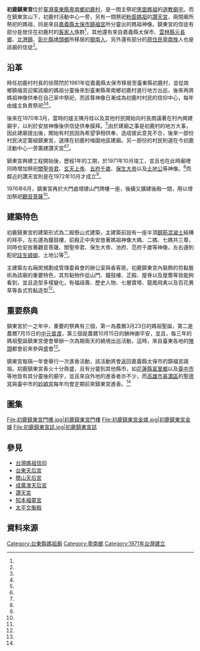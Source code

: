 {{coord|22.864894|121.094458|display=title}}
{{東亞廟宇
| name = 初鹿鎮東宮
| img = File:初鹿鎮東宮.jpg
| img_capt = 初鹿鎮東宮
| image_width = 250px
| location = {{ROC-TWN}}臺東縣卑南鄉梅園路5號
| god =[[媽祖|媽祖]]
| type = 
| struct = 二殿懸山式建築
| open_year ={{ROC}}1971年10月
| cere_date =農曆3月23日媽祖誕辰
| cultural_collection= 良好
|}}
'''初鹿鎮東宮'''位於[[臺灣|臺灣]][[臺東縣|臺東縣]][[卑南鄉|卑南鄉]][[初鹿村|初鹿村]]，是一間主祭祀[[黑面媽祖|黑面媽祖]]的[[道教|道教]][[廟宇|廟宇]]。而在鎮東宮山下，初鹿村活動中心一旁，另有一間祭祀[[粉面媽祖|粉面媽祖]]的[[讚天宮|讚天宮]]，兩間廟所祭祀的媽祖，同是來自[[嘉義縣|嘉義縣]][[太保市|太保市]][[鎮福宮|鎮福宮]]所分靈出的媽祖神像。鎮東宮的信徒有部分是居住在初鹿村的[[客家人|客家人]]族群<ref name="客委會"/>，其他還有來自嘉義縣太保市、[[雲林縣|雲林縣]][[元長鄉|元長鄉]]、[[北港鎮_(臺灣)|北港鎮]]、[[彰化縣|彰化縣]][[埤頭鄉|埤頭鄉]]所移居的[[閩南人|閩南人]]，另外還有部分的[[原住民|原住民]][[卑南族|卑南族]]人也是該廟的信徒<ref name="教育大市集"/>。

== 沿革 ==
時任初鹿村村長的徐鬧閅於1961年從嘉義縣太保市移居至臺東縣初鹿村，並從故鄉鎮福宮迎駕該廟的媽祖分靈後來到臺東縣卑南鄉初鹿村進行地方出巡，後來再將媽祖神像供奉在自己家中祭祀，而該尊神像日漸成為初鹿村村民的信仰中心，每年由爐主負責祭祀<ref name="教育大市集"/><ref name="乾清宮"/>。

後來在1970年3月，當時的爐主陳月桂以及其他村民開始向村長商議著在村內興建廟宇，以利於安放神像後供信徒供奉膜拜。<ref name="教育大市集"/>由於建廟之事是初鹿村的地方大事，因此建廟提出後，開始有村民因為希望爭相供奉，造成彼此意見不合，後來一部份村民決定籌組鎮東宮，選擇在初鹿村梅園地區建廟。另一部份的村民則選在今初鹿活動中心一旁籌建讚天宮<ref name="乾清宮"/><ref name="初鹿讚天宮"/>。

鎮東宮興建工程開始後，歷經1年的工期，於1971年10月竣工，並且也在此時廟裡同時增加祭祀[[關聖帝君|關聖帝君]]、[[玄天上帝|玄天上帝]]、[[五府千歲|五府千歲]]、[[保生大帝|保生大帝]]以及[[土地公|土地公]]等神像。<ref name="教育大市集"/>而鄰近的讚天宮則是在1972年10月才成立<ref name="初鹿讚天宮"/>。

1976年6月，鎮東宮再於大門處增建山門牌樓一座，後續又擴建後殿一間，用以增加祭祀[[觀音菩薩|觀音菩薩]]<ref name="教育大市集"/>。

== 建築特色 ==
初鹿鎮東宮的建築形式為二殿懸山式建築，主建築前設有一座半頂[[鋼筋|鋼筋]][[混凝土|混凝土]]結構的拜亭，左右邊為鐘鼓樓，前殿正中央安放著媽祖神像大媽、二媽、七媽共三尊，同時也安放著觀音菩薩、關聖帝君、保生大帝、池府、范府千歲等神像，左右邊則配祀[[註生娘娘|註生娘娘]]、土地公等<ref name="教育大市集"/>。

主建築左右廂房規劃成管理委員會的辦公室與香客房。初鹿鎮東宮內裝飾的剪黏藝術為該廟的重要特色，其剪黏物件從山門、鐘鼓樓、正殿、屋脊以及屋簷等皆能夠看到，並且造型多樣變化，有福祿壽、歷史人物、七層寶塔、龍鳳飛禽以及百花異草等各式剪黏造型<ref name="教育大市集"/>。

== 重要祭典 ==
鎮東宮於一之年中，重要的祭典有三個，第一為農曆3月23日的媽祖聖誕，第二是農曆7月15日的[[中元普渡|中元普渡]]，第三個是農曆10月15日的酬神謝平安，並且，每三年的媽祖聖誕鎮東宮便會舉辦一次為期兩天的繞境出巡活動，這時，來自臺東各地的[[陣頭|陣頭]]都會前來參與盛會<ref name="教育大市集"/>。

鎮東宮每隔一年會舉行一次進香活動，該活動將會返回嘉義縣太保市的鎮福宮謁祖。初鹿鎮東宮香火十分鼎盛，且有分靈到其他縣市，如[[花蓮縣|花蓮縣]][[富里鄉|富里鄉]]以及[[臺中市|臺中市]]等地皆有其分靈後的廟宇，並且來自外地的進香者亦不少，而[[高雄市|高雄市]][[美濃區|美濃區]]的[[聖德宮|聖德宮]]與臺中市的[[妙娘宮|妙娘宮]]每年均會定期前來鎮東宮進香。<ref name="教育大市集"/>

== 圖集 ==
<gallery>
File:初鹿鎮東宮門樓.jpg|初鹿鎮東宮門樓
File:初鹿鎮東宮金爐.jpg|初鹿鎮東宮金爐
File:初鹿鎮東宮誌.jpg|初鹿鎮東宮誌
</gallery>

== 參見 ==
* [[台灣媽祖信仰|台灣媽祖信仰]]
* [[台東天后宮|台東天后宮]]
* [[關山天后宮|關山天后宮]]
* [[成廣澳天后宮|成廣澳天后宮]]
* [[讚天宮|讚天宮]]
* [[知本福靈宮|知本福靈宮]]
* [[太平文衡殿|太平文衡殿]]

== 資料來源 ==
{{reflist|refs=
<ref name="教育大市集">{{Cite web|language=zh-tw|url=https://market.cloud.edu.tw/content/local/taidon/fuhin/tem/bnt12.htm|title=鎮東宮|author=|publisher=教育大市集|date=|accessdate=2017-02-09}}</ref>

<ref name="乾清宮">{{Cite web|language=zh-tw|url=http://chenching.com.tw/%E5%8F%B0%E6%9D%B1%E7%B8%A3-2/|title=台東縣 媽祖巡禮|author=|publisher=乾清宮發願籌備處|date=|accessdate=2017-02-09|archive-date=2020-09-27|archive-url=https://web.archive.org/web/20200927082608/http://chenching.com.tw/%E5%8F%B0%E6%9D%B1%E7%B8%A3-2/|dead-url=no}}</ref>

<ref name="客委會">{{Cite web|language=zh-tw|url=http://web3.hakka.gov.tw/fp.asp?xItem=12985&ctNode=1120&mp=1|title=卑南四村落|author=|publisher=中華民國客家委員會|date=|accessdate=2017-02-09}}</ref>

<ref name="初鹿讚天宮">{{Cite web|language=zh-tw|url=http://210.240.116.2/temple/12.html|title=大事紀|author=|publisher=初鹿讚天宮廟沿革誌|date=|accessdate=2017-02-09}}{{Dead link|date=2018年9月 |bot=InternetArchiveBot |fix-attempted=yes }}</ref>

}}
{{commonscat|Chulu Zhèn Dōng Temple}}
{{DEFAULTSORT:初鹿鎮東宮}}
[[Category:台東縣媽祖廟|Category:台東縣媽祖廟]]
[[Category:卑南鄉|Category:卑南鄉]]
[[Category:1971年台灣建立|Category:1971年台灣建立]]